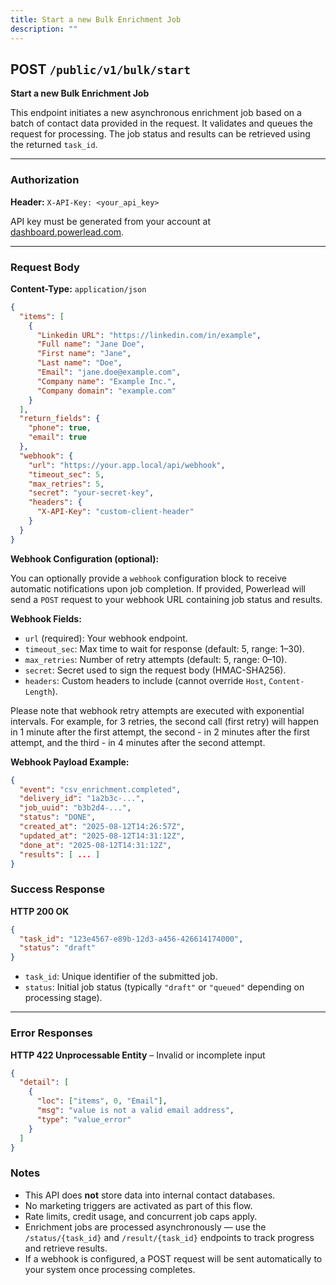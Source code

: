 ```yaml
---
title: Start a new Bulk Enrichment Job
description: ""
---
```


## POST `/public/v1/bulk/start`

**Start a new Bulk Enrichment Job**

This endpoint initiates a new asynchronous enrichment job based on a batch of contact data provided in the request. It validates and queues the request for processing. The job status and results can be retrieved using the returned `task_id`.

***

### Authorization

**Header:**
`X-API-Key: <your_api_key>`

API key must be generated from your account at [dashboard.powerlead.com](https://dashboard.powerlead.com).

***

### Request Body

**Content-Type:** `application/json`

```json
{
  "items": [
    {
      "Linkedin URL": "https://linkedin.com/in/example",
      "Full name": "Jane Doe",
      "First name": "Jane",
      "Last name": "Doe",
      "Email": "jane.doe@example.com",
      "Company name": "Example Inc.",
      "Company domain": "example.com"
    }
  ],
  "return_fields": {
    "phone": true,
    "email": true
  },
  "webhook": {
    "url": "https://your.app.local/api/webhook",
    "timeout_sec": 5,
    "max_retries": 5,
    "secret": "your-secret-key",
    "headers": {
      "X-API-Key": "custom-client-header"
    }
  }
}
```

**Webhook Configuration (optional):**

You can optionally provide a `webhook` configuration block to receive automatic notifications upon job completion. If provided, Powerlead will send a `POST` request to your webhook URL containing job status and results.

**Webhook Fields:**

- `url` (required): Your webhook endpoint.
- `timeout_sec`: Max time to wait for response (default: 5, range: 1–30).
- `max_retries`: Number of retry attempts (default: 5, range: 0–10).
- `secret`: Secret used to sign the request body (HMAC-SHA256).
- `headers`: Custom headers to include (cannot override `Host`, `Content-Length`).

Please note that webhook retry attempts are executed with exponential intervals. For example, for 3 retries, the second call (first retry) will happen in 1 minute after the first attempt, the second - in 2 minutes after the first attempt, and the third - in 4 minutes after the second attempt.

**Webhook Payload Example:**

```json
{
  "event": "csv_enrichment.completed",
  "delivery_id": "1a2b3c-...",
  "job_uuid": "b3b2d4-...",
  "status": "DONE",
  "created_at": "2025-08-12T14:26:57Z",
  "updated_at": "2025-08-12T14:31:12Z",
  "done_at": "2025-08-12T14:31:12Z",
  "results": [ ... ]
}
```

### Success Response

**HTTP 200 OK**

```json
{
  "task_id": "123e4567-e89b-12d3-a456-426614174000",
  "status": "draft"
}
```

* `task_id`: Unique identifier of the submitted job.
* `status`: Initial job status (typically `"draft"` or `"queued"` depending on processing stage).

***

### Error Responses

**HTTP 422 Unprocessable Entity** – Invalid or incomplete input

```json
{
  "detail": [
    {
      "loc": ["items", 0, "Email"],
      "msg": "value is not a valid email address",
      "type": "value_error"
    }
  ]
}
```

### Notes

- This API does **not** store data into internal contact databases.
- No marketing triggers are activated as part of this flow.
- Rate limits, credit usage, and concurrent job caps apply.
- Enrichment jobs are processed asynchronously — use the `/status/{task_id}` and `/result/{task_id}` endpoints to track progress and retrieve results.
- If a webhook is configured, a POST request will be sent automatically to your system once processing completes.
